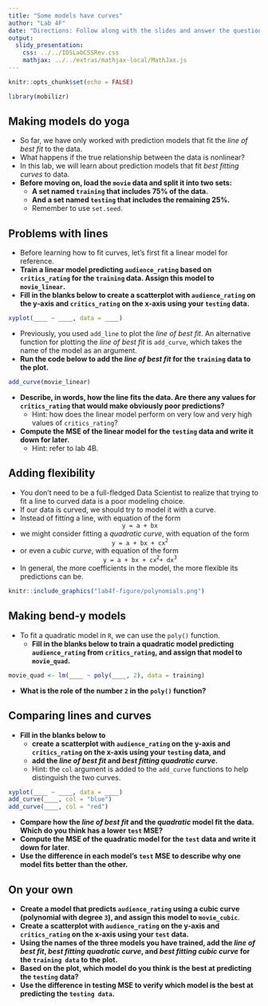 ```yaml
---
title: "Some models have curves"
author: "Lab 4F"
date: "Directions: Follow along with the slides and answer the questions in **red** font in your journal."
output: 
  slidy_presentation: 
    css: ../../IDSLabCSSRev.css
    mathjax: ../../extras/mathjax-local/MathJax.js
---
```


```r
knitr::opts_chunk$set(echo = FALSE)
```

```r
library(mobilizr)
```

## Making models do yoga

- So far, we have only worked with prediction models that fit the _line of best fit_ to the data.
- What happens if the true relationship between the data is nonlinear?
- In this lab, we will learn about prediction models that fit _best fitting curves_ to data.
- **Before moving on, load the `movie` data and split it into two sets:**
    - **A set named `training` that includes 75% of the data.**
    - **And a set named `testing` that includes the remaining 25%.**
    - Remember to use `set.seed`.


## Problems with lines

- Before learning how to fit curves, let's first fit a linear model for reference.
- **Train a linear model predicting `audience_rating` based on `critics_rating` for the `training` data. Assign this model to `movie_linear`.**
- **Fill in the blanks below to create a scatterplot with `audience_rating` on the y-axis and `critics_rating` on the x-axis using your `testing` data.**
    
```r
xyplot(____ ~ ____, data = ____)
```

- Previously, you used `add_line` to plot the _line of best fit_. An alternative function for plotting the _line of best fit_ is `add_curve`, which takes the name of the model as an argument.
- **Run the code below to add the _line of best fit_ for the `training` data to the plot.**

```r
add_curve(movie_linear)
```

- **Describe, in words, how the line fits the data. Are there any values for `critics_rating` that would make obviously poor predictions?**
    - Hint: how does the linear model perform on very low and very high values of `critics_rating`?
- **Compute the MSE of the linear model for the `testing` data and write it down for later.**
    - Hint: refer to lab 4B.


## Adding flexibility

- You don't need to be a full-fledged Data Scientist to realize that trying to fit a line to curved data is a poor modeling choice.
- If our data is curved, we should try to model it with a curve.
- Instead of fitting a line, with equation of the form
<center>`y = a + bx`</center>
- we might consider fitting a _quadratic curve_, with equation of the form
<center>`y = a + bx + cx`<sup>`2`</sup></center>
- or even a _cubic curve_, with equation of the form
<center>`y = a + bx + cx`<sup>`2`</sup>`  + dx`<sup>`3`</sup></center>
- In general, the more coefficients in the model, the more flexible its predictions can be.

```r
knitr::include_graphics("lab4f-figure/polynomials.png")
```


## Making bend-y models

- To fit a quadratic model in `R`, we can use the `poly()` function.
    - **Fill in the blanks below to train a quadratic model predicting `audience_rating` from `critics_rating`, and assign that model to `movie_quad`.**

```r
movie_quad <- lm(____ ~ poly(____, 2), data = training)
```

- **What is the role of the number `2` in the `poly()` function?**

## Comparing lines and curves

- **Fill in the blanks below to**
    - **create a scatterplot with `audience_rating` on the y-axis and `critics_rating` on the x-axis using your `testing` data, and**
    - **add the _line of best fit_ and _best fitting quadratic curve_.**
    - Hint: the `col` argument is added to the `add_curve` functions to help distinguish the two curves.
    
```r
xyplot(____ ~ ____, data = ____)
add_curve(____, col = "blue")
add_curve(____, col = "red")
```

- **Compare how the _line of best fit_ and the _quadratic_ model fit the data. Which do you think has a lower `test` MSE?**
- **Compute the MSE of the quadratic model for the `test` data and write it down for later**.
- **Use the difference in each model's `test` MSE to describe why one model fits better than the other.**

## On your own

- **Create a model that predicts `audience_rating` using a cubic curve (polynomial with degree `3`), and assign this model to `movie_cubic`**.
- **Create a scatterplot with `audience_rating` on the y-axis and `critics_rating` on the x-axis using your `test` data.**
- **Using the names of the three models you have trained, add the _line of best fit_, _best fitting quadratic curve_, and _best fitting cubic curve_ for the `training data` to the plot.**
- **Based on the plot, which model do you think is the best at predicting the `testing` data?**
- **Use the difference in testing MSE to verify which model is the best at predicting the `testing data`.**
